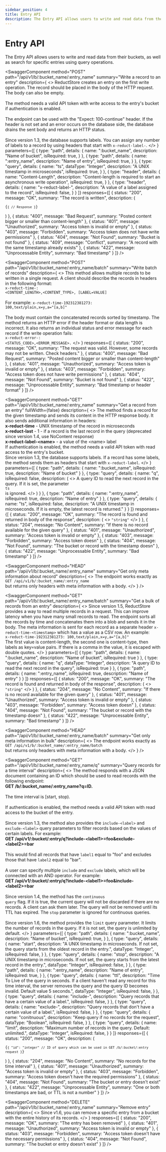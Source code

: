 ```yaml
---
sidebar_position: 4
title: Entry API
description: The Entry API allows users to write and read data from their buckets, as well as search for specific entries using query operations.
---
```



# Entry API


The Entry API allows users to write and read data from their buckets, as well as search for specific entries using query operations.

<SwaggerComponent
  method="POST"
  path="/api/v1/b/:bucket_name/:entry_name"
  summary="Write a record to an entry"
  description={
    <>
      ReductStore creates an entry on the first write operation. The record should be placed in the body of the HTTP request. The body can also be empty.
      <br /><br />
      The method needs a valid API token with write access to the entry's bucket if authentication is enabled.
      <br /><br />
      The endpoint can be used with the "Expect: 100-continue" header. If the header is not set and an error occurs on the database side, the database drains the sent body and returns an HTTP status.
      <br /><br />
      Since version 1.3, the database supports labels. You can assign any number of labels to a record by using headers that start with <code>x-reduct-label-</code>.
    </>
  }
  parameters={[
    {
      type: "path",
      details: {
        name: ":bucket_name",
        description: "Name of bucket",
        isRequired: true,
      }
    },
    {
      type: "path",
      details: {
        name: ":entry_name",
        description: "Name of entry",
        isRequired: true,
      }
    },
    {
      type: "query",
      details: {
        name: "ts",
        dataType: "Integer",
        description: "A UNIX timestamp in microseconds",
        isRequired: true,
      }
    },
    {
      type: "header",
      details: {
        name: "Content-Length",
        description: "Content-length is required to start an asynchronous write operation",
        isRequired: true,
      }
    },
    {
      type: "header",
      details: {
        name: "x-reduct-label-<name>",
        description: "A value of a label assigned to the record",
        isRequired: false,
      }
    }
  ]}
  responses={[
    {
      status: "200",
      message: "OK",
      summary: "The record is written",
      description: (
        <pre><code>{`{
    // Response
}`}</code></pre>
      )
    },
    {
      status: "400",
      message: "Bad Request",
      summary: "Posted content bigger or smaller than content-length"
    },
    {
      status: "401",
      message: "Unauthorized",
      summary: "Access token is invalid or empty"
    },
    {
      status: "403",
      message: "Forbidden",
      summary: "Access token does not have write permissions"
    },
    {
      status: "404",
      message: "Not Found",
      summary: "Bucket is not found"
    },
    {
      status: "409",
      message: "Conflict",
      summary: "A record with the same timestamp already exists"
    },
    {
      status: "422",
      message: "Unprocessable Entity",
      summary: "Bad timestamp"
    }
  ]}
/>

<SwaggerComponent
  method="POST"
  path="/api/v1/b/:bucket_name/:entry_name/batch"
  summary="Write batch of records"
  description={
    <>
      This method allows multiple records to be written in a single request. A client should describe the records in headers in the following format:
      <br />
      <code>x-reduct-time-: &lt;CONTENT_LENGTH&gt;,&lt;CONTENT_TYPE&gt;, [LABEL=VALUE]</code>
      <br /><br />
      For example: <code>x-reduct-time-192312381273: 100,text/plain,x=y,a="[a,b]"</code>
      <br /><br />
      The body must contain the concatenated records sorted by timestamp. The method returns an HTTP error if the header format or data length is incorrect. It also returns an individual status and error message for each record if the write operation fails:
      <br />
      <code>x-reduct-error-: &lt;STATUS_CODE&gt;,&lt;ERROR_MESSAGE&gt;.</code>
    </>
  }
  responses={[
    {
      status: "200",
      message: "OK",
      summary: "The request was valid. However, some records may not be written. Check headers."
    },
    {
      status: "400",
      message: "Bad Request",
      summary: "Posted content bigger or smaller than content-length"
    },
    {
      status: "401",
      message: "Unauthorized",
      summary: "Access token is invalid or empty"
    },
    {
      status: "403",
      message: "Forbidden",
      summary: "Access token does not have write permissions"
    },
    {
      status: "404",
      message: "Not Found",
      summary: "Bucket is not found"
    },
    {
      status: "422",
      message: "Unprocessable Entity",
      summary: "Bad timestamp or header format"
    }
  ]}
/>


<SwaggerComponent
  method="GET"
  path="/api/v1/b/:bucket_name/:entry_name"
  summary="Get a record from an entry"
  fullWidth={false}
  description={
    <>
      The method finds a record for the given timestamp and sends its content in the HTTP response body. It also sends additional information in headers:
      <br /><strong>x-reduct-time</strong> - UNIX timestamp of the record in microseconds
      <br /><strong>x-reduct-last</strong> - 1 - if a record is the last record in the query (deprecated since version 1.4, use NoContent response)
      <br /><strong>x-reduct-label-&lt;name&gt;</strong> - a value of the &lt;name&gt; label
      <br />
      If authentication is enabled, the method needs a valid API token with read access to the entry's bucket.
      <br />
      Since version 1.3, the database supports labels. If a record has some labels, the method sends them as headers that start with <code>x-reduct-label</code>.
    </>
  }
  parameters={[
    {
      type: "path",
      details: {
        name: ":bucket_name",
        isRequired: true,
        description: "Name of bucket"
      }
    },
    {
      type: "query",
      details: {
        name: "q",
        isRequired: false,
        description: (
          <>
            A query ID to read the next record in the query. If it is set, the parameter
            <br />
            <code>ts</code>
            <br />
            is ignored.
          </>
        )
      }
    },
    {
      type: "path",
      details: {
        name: ":entry_name",
        isRequired: true,
        description: "Name of entry"
      }
    },
    {
      type: "query",
      details: {
        name: "ts",
        isRequired: false,
        description: "A UNIX timestamp in microseconds. If it is empty, the latest record is returned."
      }
    }
  ]}
  responses={[
    {
      status: "200",
      message: "OK",
      summary: "The record is found and returned in body of the response",
      description: (
        <>
          <code>"string"</code>
        </>
      )
    },
    {
      status: "204",
      message: "No Content",
      summary: "If there is no record available for the given query"
    },
    {
      status: "401",
      message: "Unauthorized",
      summary: "Access token is invalid or empty"
    },
    {
      status: "403",
      message: "Forbidden",
      summary: "Access token doesn"
    },
    {
      status: "404",
      message: "Not Found",
      summary: "The bucket or record with the timestamp doesn"
    },
    {
      status: "422",
      message: "Unprocessable Entity",
      summary: "Bad timestamp"
    }
  ]}
/>

<SwaggerComponent
  method="HEAD"
  path="/api/v1/b/:bucket_name/:entry_name"
  summary="Get only meta information about record"
  description={
    <>
      The endpoint works exactly as
      <br />
      <code>GET /api/v1/b/:bucket_name/:entry_name</code>
      <br />
      but returns only headers with meta information with a body.
    </>
  }
/>

<SwaggerComponent
  method="GET"
  path="/api/v1/b/:bucket_name/:entry_name/batch"
  summary="Get a bulk of records from an entry"
  description={
    <>
      Since version 1.5, ReductStore provides a way to read multiple records in a request. This can improve latency when you have many small records to read. The endpoint sorts all the records by time and concatenates them into a blob and sends it in the body. The meta information is sent for each record as a separate header <code>x-reduct-time-&lt;timestamp&gt;</code> which has a value as a CSV row. An example:
      <br />
      <code>x-reduct-time-192312381273: 100,text/plain,x=y,a="[a,b]"</code>
      <br />
      The first value is content-length, the second one is content-type, then labels as key=value pairs. If there is a comma in the value, it is escaped with double quotes.
    </>
  }
  parameters={[
    {
      type: "path",
      details: {
        name: ":bucket_name",
        description: "Name of bucket",
        isRequired: true
      }
    },
    {
      type: "query",
      details: {
        name: "q",
        dataType: "Integer",
        description: "A query ID to read the next record in the query",
        isRequired: true
      }
    },
    {
      type: "path",
      details: {
        name: ":entry_name",
        isRequired: true,
        description: "Name of entry"
      }
    }
  ]}
  responses={[
    {
      status: "200",
      message: "OK",
      summary: "The record is found and returned in body of the response",
      description: (
        <>
          <code>"string"</code>
        </>
      )
    },
    {
      status: "204",
      message: "No Content",
      summary: "If there is no record available for the given query"
    },
    {
      status: "401",
      message: "Unauthorized",
      summary: "Access token is invalid or empty"
    },
    {
      status: "403",
      message: "Forbidden",
      summary: "Access token doesn"
    },
    {
      status: "404",
      message: "Not Found",
      summary: "The bucket or record with the timestamp doesn"
    },
    {
      status: "422",
      message: "Unprocessable Entity",
      summary: "Bad timestamp"
    }
  ]}
/>


<SwaggerComponent
  method="HEAD"
  path="/api/v1/b/:bucket_name/:entry_name/batch"
  summary="Get only meta information in bulk"
  description={
    <>
      The endpoint works exactly as
      <br />
      <code>GET /api/v1/b/:bucket_name/:entry_name/batch</code>
      <br />
      but returns only headers with meta information with a body.
    </>
  }
/>

<SwaggerComponent
  method="GET"
  path="/api/v1/b/:bucket_name/:entry_name/q"
  summary="Query records for a time interval"
description={
  <>
    The method responds with a JSON document containing an ID which should be used to read records with the following endpoint:
    <br />
    <strong>GET /b/:bucket_name/:entry_name?q=ID.</strong>
    <br /><br />
    The time interval is [start, stop).
    <br /><br />
    If authentication is enabled, the method needs a valid API token with read access to the bucket of the entry.
    <br /><br />
    Since version 1.3, the method also provides the <code>include-&lt;label&gt;</code> and <code>exclude-&lt;label&gt;</code> query parameters to filter records based on the values of certain labels. For example:
    <br />
    <strong>GET /api/v1/:bucket/:entry/q?include-&lt;label1&gt;=foo&amp;exclude-&lt;label2&gt;=bar</strong>
    <br /><br />
    This would find all records that have <code>label1</code> equal to "foo" and excludes those that have <code>label2</code> equal to "bar".
    <br /><br />
    A user can specify multiple <code>include</code> and <code>exclude</code> labels, which will be connected with an AND operator. For example:
    <br />
    <strong>GET /api/v1/:bucket/:entry/q?include-&lt;label1&gt;=foo&amp;include-&lt;label2&gt;=bar</strong>
    <br /><br />
    Since version 1.4, the method has the <code>continuous query</code> flag. If it is true, the current query will not be discarded if there are no records. A client can ask them later. The query will not be removed until its TTL has expired. The <code>stop</code> parameter is ignored for continuous queries.
    <br /><br />
    Since version 1.6, the method provides the <code>limit</code> query parameter. It limits the number of records in the query. If it is not set, the query is unlimited by default.
  </>
}
  parameters={[
    {
      type: "path",
      details: {
        name: ":bucket_name",
        description: "Name of bucket",
        isRequired: true,
      }
    },
    {
      type: "query",
      details: {
        name: "start",
        description: "A UNIX timestamp in microseconds. If not set, the query starts from the oldest record in the entry.",
        dataType: "Integer",
        isRequired: false,
      }
    },
    {
      type: "query",
      details: {
        name: "stop",
        description: "A UNIX timestamp in microseconds. If not set, the query starts from the latest record in the entry.",
        dataType: "Integer",
        isRequired: false,
      }
    },
    {
      type: "path",
      details: {
        name: ":entry_name",
        description: "Name of entry",
        isRequired: true,
      }
    },
    {
      type: "query",
      details: {
        name: "ttl",
        description: "Time To Live of the query in seconds. If a client haven't read any record for this time interval, the server removes the query and the query ID becomes invalid. Default value 5 seconds.",
        dataType: "Integer",
        isRequired: false,
      }
    },
    {
      type: "query",
      details: {
        name: "include-<label name>",
        description: "Query records that have a certain value of a label.",
        isRequired: false,
      }
    },
    {
      type: "query",
      details: {
        name: "exclude-<label name>",
        description: "Query records that don't have a certain value of a label.",
        isRequired: false,
      }
    },
    {
      type: "query",
      details: {
        name: "conitnuous",
        description: "Keep query if no records for the request", 
        dataType: "Boolean",
        isRequired: false,
      }
    },
    {
      type: "query",
      details: {
        name: "limit",
        description: "Maximum number of records in the query. Default: unlimited.",
        dataType: "Integer",
        isRequired: false,
      }
    }
  ]}
  responses={[
    {
      status: "200",
      message: "OK",
      description: (
        <pre><code>{`{
   "id": "integer" // ID of query which can be used in GET /b/:bucket/:entry request
}`}</code></pre>
      )
    },
    {
      status: "204",
      message: "No Content",
      summary: "No records for the time interval"
    },
    {
      status: "401",
      message: "Unauthorized",
      summary: "Access token is invalid or empty"
    },
    {
      status: "403",
      message: "Forbidden",
      summary: "Access token doesn't have the required permissions"
    },
    {
      status: "404",
      message: "Not Found",
      summary: "The bucket or entry doesn't exist"
    },
    {
      status: "422",
      message: "Unprocessable Entity",
      summary: "One or both timestamps are bad, or TTL is not a number"
    }
  ]}
/>


<SwaggerComponent
  method="DELETE"
  path="/api/v1/b/:bucket_name/:entry_name"
  summary="Remove entry"
  description={
    <>
      Since v1.6, you can remove a specific entry from a bucket with the entire history of its records.
    </>
  }
  responses={[
    {
      status: "200",
      message: "OK",
      summary: "The entry has been removed"
    },
    {
      status: "401",
      message: "Unauthorized",
      summary: "Access token is invalid or empty"
    },
    {
      status: "403",
      message: "Forbidden",
      summary: "Access token doesn't have the necessary permissions"
    },
    {
      status: "404",
      message: "Not Found",
      summary: "The bucket or entry doesn't exist"
    }
  ]}
/>








